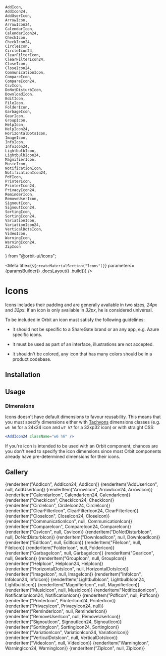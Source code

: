     AddIcon,
    AddIcon24,
    AddUserIcon,
    ArrowIcon,
    ArrowIcon24,
    CalendarIcon,
    CalendarIcon24,
    CheckIcon,
    CheckIcon24,
    CircleIcon,
    CircleIcon24,
    ClearFilterIcon,
    ClearFilterIcon24,
    CloseIcon,
    CloseIcon24,
    CommunicationIcon,
    CompareIcon,
    CompareIcon24,
    CsvIcon,
    DoNotDisturbIcon,
    DownloadIcon,
    EditIcon,
    FileIcon,
    FolderIcon,
    GarbageIcon,
    GearIcon,
    GroupIcon,
    HelpIcon,
    HelpIcon24,
    HorizontalDotsIcon,
    ImageIcon,
    InfoIcon,
    InfoIcon24,
    LightbulbIcon,
    LightbulbIcon24,
    MagnifierIcon,
    MusicIcon,
    NotificationIcon,
    NotificationIcon24,
    PdfIcon,
    PrinterIcon,
    PrinterIcon24,
    PrivacyIcon24,
    ReminderIcon,
    RemoveUserIcon,
    SignoutIcon,
    SignoutIcon24,
    SortingIcon,
    SortingIcon24,
    VariationIcon,
    VariationIcon24,
    VerticalDotsIcon,
    VideoIcon,
    WarningIcon,
    WarningIcon24,
    ZipIcon
} from "@orbit-ui/icons";

<Meta
    title={`${createMaterialSection("Icons")}`}
    parameters={paramsBuilder()
        .docsLayout(<MaterialsLayout sourcePath="/packages/icons/src" />)
        .build()}
/>

# Icons

Icons includes their padding and are generally available in two sizes, _24px_ and _32px_. If an icon is only available in _32px_, he is considered universal.

To be included in Orbit an icon must satisfy the following guidelines:

- It should not be specific to a ShareGate brand or an any app, e.g. Azure specific icons.

- It must be used as part of an interface, illustrations are not accepted.

- It shouldn't be colored, any icon that has many colors should be in a product codebase.

## Installation

<Installation />

## Usage

### Dimensions

Icons doesn't have default dimensions to favour reusability. This means that you must specify dimensions either with [Tachyons](/?path=/docs/getting-started-tachyons--page) dimensions classes (e.g. `w6 h6` for a 24x24 icon and `w7 h7` for a 32xp32 icon) or with straight CSS:

```jsx dark
<AddIcon24 className="w6 h6" />
```

If you're icon is intended to be used with an Orbit component, chances are you don't need to specify the icon dimensions since most Orbit components already have pre-determined dimensions for their icons.

## Gallery

<IconGallery getDisplayName={getDisplayName} getCopyValue={getItemCopyValue}>
    {renderItem("AddIcon", AddIcon24, AddIcon)}
    {renderItem("AddUserIcon", null, AddUserIcon)}
    {renderItem("ArrowIcon", ArrowIcon24, ArrowIcon)}
    {renderItem("CalendarIcon", CalendarIcon24, CalendarIcon)}
    {renderItem("CheckIcon", CheckIcon24, CheckIcon)}
    {renderItem("CircleIcon", CircleIcon24, CircleIcon)}
    {renderItem("ClearFilterIcon", ClearFilterIcon24, ClearFilterIcon)}
    {renderItem("CloseIcon", CloseIcon24, CloseIcon)}
    {renderItem("CommunicationIcon", null, CommunicationIcon)}
    {renderItem("CompareIcon", CompareIcon24, CompareIcon)}
    {renderItem("CsvIcon", null, CsvIcon)}
    {renderItem("DoNotDisturbIcon", null, DoNotDisturbIcon)}
    {renderItem("DownloadIcon", null, DownloadIcon)}
    {renderItem("EditIcon", null, EditIcon)}
    {renderItem("FileIcon", null, FileIcon)}
    {renderItem("FolderIcon", null, FolderIcon)}
    {renderItem("GarbageIcon", null, GarbageIcon)}
    {renderItem("GearIcon", null, GearIcon)}
    {renderItem("GroupIcon", null, GroupIcon)}
    {renderItem("HelpIcon", HelpIcon24, HelpIcon)}
    {renderItem("HorizontalDotsIcon", null, HorizontalDotsIcon)}
    {renderItem("ImageIcon", null, ImageIcon)}
    {renderItem("InfoIcon", InfoIcon24, InfoIcon)}
    {renderItem("LightbulbIcon", LightbulbIcon24, LightbulbIcon)}
    {renderItem("MagnifierIcon", null, MagnifierIcon)}
    {renderItem("MusicIcon", null, MusicIcon)}
    {renderItem("NotificationIcon", NotificationIcon24, NotificationIcon)}
    {renderItem("PdfIcon", null, PdfIcon)}
    {renderItem("PrinterIcon", PrinterIcon24, PrinterIcon)}
    {renderItem("PrivacyIcon", PrivacyIcon24, null)}
    {renderItem("ReminderIcon", null, ReminderIcon)}
    {renderItem("RemoveUserIcon", null, RemoveUserIcon)}
    {renderItem("SignoutIcon", SignoutIcon24, SignoutIcon)}
    {renderItem("SortingIcon", SortingIcon24, SortingIcon)}
    {renderItem("VariationIcon", VariationIcon24, VariationIcon)}
    {renderItem("VerticalDotsIcon", null, VerticalDotsIcon)}
    {renderItem("VideoIcon", null, VideoIcon)}
    {renderItem("WarningIcon", WarningIcon24, WarningIcon)}
    {renderItem("ZipIcon", null, ZipIcon)}
</IconGallery>
